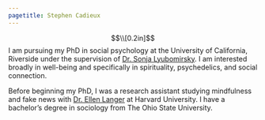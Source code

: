 ```yaml
---
pagetitle: Stephen Cadieux
---
```

<meta name="Stephen Cadieux" content="I am interested broadly in well-being, and specifically in spiritual practices and social connection">
<style type="text/css">

.main-container {
  max-width: 800px; 
}

</style>

$$\\[0.2in]$$
I am pursuing my PhD in social psychology at the University of California, Riverside under the supervision of [Dr. Sonja Lyubomirsky](https://sonjalyubomirsky.com/). I am interested broadly in well-being and specifically in spirituality, psychedelics, and social connection.

Before beginning my PhD, I was a research assistant studying mindfulness and fake news with [Dr. Ellen Langer](https://psychology.fas.harvard.edu/people/ellen-langer) at Harvard University. I have a bachelor’s degree in sociology from The Ohio State University.
